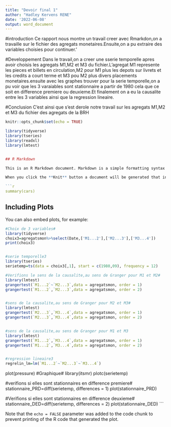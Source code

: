 ---
title: "Devoir final 1"
author: "Hadley Kervens RENE"
date: '2022-06-08'
output: word_document
---


#introduction
Ce rapport nous montre un travail creer avec Rmarkdon,on a travaille sur le fichier des agregats monetaires.Ensuite,on a pu extraire des variables choisies pour continuer.'

#Developpement
Dans le travail,on a creer une sserie temporelle apres avoir choisis les agregats M1,M2 et M3 du fichier.L'agregat M1 represente les pieces et billets en circulation,M2 pour M1 plus les depots sur livrets et les credits a court terme et M3 pou M2 plus divers placements monetaires.ensuite avec les graphes trouver pour la serie temporelle,on a pu voir que les 3 varaiables sont stationnaire a partir de 1980 cela que ce soit en difference premiere ou deuxieme.Et finalement on a eu la causalite entre les 3 variables ainsi que la regression lineaire.

#Conclusion
C'est ainsi que s'est derole notre travail sur les agregats M1,M2 et M3 du fichier des agregats de la BRH
```{r setup, include=FALSE}
knitr::opts_chunk$set(echo = TRUE)
```

```{r, message=FALSE, warning=FALSE, echo=F}
library(tidyverse)
library(tseries)
library(readxl)
library(lmtest)


## R Markdown

This is an R Markdown document. Markdown is a simple formatting syntax for authoring HTML, PDF, and MS Word documents. For more details on using R Markdown see <http://rmarkdown.rstudio.com>.

When you click the **Knit** button a document will be generated that includes both content as well as the output of any embedded R code chunks within the document. You can embed an R code chunk like this:

```{r cars}
summary(cars)
```

## Including Plots

You can also embed plots, for example:

```{r pressure, echo=FALSE}
#Choix de 3 variables#
library(tidyverse)
choix3=agregatsmon%>%select(Date,['M1...2'],['M2...3'],['M3...4'])
print(choix3)


#serie temporelle3
library(tseries)
serietemp=ts(data = choix3[,1], start = c(1980,09), frequency = 12)
```

```{r pressure, echo=FALSE}

#Verifions le sens de la causalite,au sens de Granger pour M1 et M2#
library(lmtest)
grangertest(`M1...2`~`M2...3`,data = agregatsmon, order = 1)
grangertest(`M1...2`,`M2...3`,data = agregatsmon, order = 2)


#sens de la causalite,au sens de Granger pour M2 et M3#
library(lmtest)
grangertest(`M2...3`,`M3...4`,data = agregatsmon, order = 1)
grangertest(`M2...3`,`M3...4`,data = agregatsmon, order = 2)


#sens de la causalite,au sens de Granger pour M1 et M3
library(lmtest)
grangertest(`M1...2`,`M3...4`,data = agregatsmon, order = 1)
grangertest(`M1...2`,`M3...4`,data = agregatsmon, order = 2)


#regression lineaire3
regrelin_lm=lm(`M1...2`~`M2...3`~`M3...4`)

```

plot(pressure)
#Graphique#
library(itsmr)
plotc(serietemp)


#verifions si elles sont stationnaires en difference premiere#
stationnaire_PRD=diff(serietemp, differences = 1)
plot(stationnaire_PRD)


#Verifions si elles sont stationnaires en difference deuxieme#
stationnaire_DED=diff(serietemp, differences = 2)
plot(stationnaire_DED)
```






Note that the `echo = FALSE` parameter was added to the code chunk to prevent printing of the R code that generated the plot.
